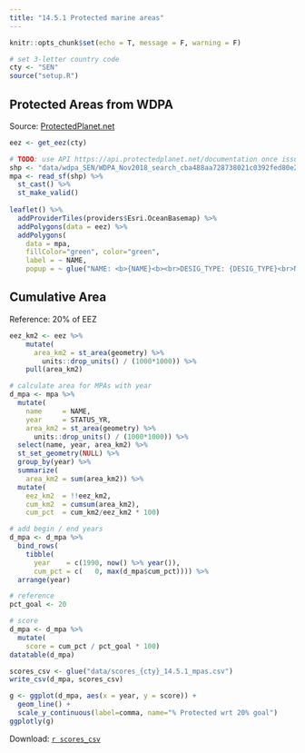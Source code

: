```yaml
---
title: "14.5.1 Protected marine areas"
---
```


```r
knitr::opts_chunk$set(echo = T, message = F, warning = F)
```

```r
# set 3-letter country code
cty <- "SEN"
source("setup.R")
```

## Protected Areas from WDPA

Source: [ProtectedPlanet.net](https://www.protectedplanet.net)

```r
eez <- get_eez(cty)

# TODO: use API https://api.protectedplanet.net/documentation once issued token working
shp <- "data/wdpa_SEN/WDPA_Nov2018_search_cba488aa728738021c0392fed80e2aa4b1988f2df100259ef181699dd569dade-shapefile-polygons.shp"
mpa <- read_sf(shp) %>% 
  st_cast() %>% 
  st_make_valid()
  
leaflet() %>%
  addProviderTiles(providers$Esri.OceanBasemap) %>% 
  addPolygons(data = eez) %>% 
  addPolygons(
    data = mpa, 
    fillColor="green", color="green",
    label = ~ NAME, 
    popup = ~ glue("NAME: <b>{NAME}<b><br>DESIG_TYPE: {DESIG_TYPE}<br>NO_TAKE: {NO_TAKE}<br>STATUS_YR: {STATUS_YR}"))
```

## Cumulative Area

Reference: 20% of EEZ

```r
eez_km2 <- eez %>% 
    mutate(
      area_km2 = st_area(geometry) %>% 
        units::drop_units() / (1000*1000)) %>% 
    pull(area_km2)

# calculate area for MPAs with year
d_mpa <- mpa %>% 
  mutate(
    name     = NAME,
    year     = STATUS_YR,
    area_km2 = st_area(geometry) %>% 
      units::drop_units() / (1000*1000)) %>% 
  select(name, year, area_km2) %>% 
  st_set_geometry(NULL) %>% 
  group_by(year) %>% 
  summarize(
    area_km2 = sum(area_km2)) %>% 
  mutate(
    eez_km2  = !!eez_km2,
    cum_km2  = cumsum(area_km2),
    cum_pct  = cum_km2/eez_km2 * 100)

# add begin / end years
d_mpa <- d_mpa %>% 
  bind_rows(
    tibble(
      year    = c(1990, now() %>% year()),
      cum_pct = c(   0, max(d_mpa$cum_pct)))) %>% 
  arrange(year)

# reference
pct_goal <- 20

# score
d_mpa <- d_mpa %>% 
  mutate(
    score = cum_pct / pct_goal * 100)
datatable(d_mpa)

scores_csv <- glue("data/scores_{cty}_14.5.1_mpas.csv")
write_csv(d_mpa, scores_csv)

g <- ggplot(d_mpa, aes(x = year, y = score)) +
  geom_line() +
  scale_y_continuous(label=comma, name="% Protected wrt 20% goal")
ggplotly(g)
```

Download: [`r scores_csv`](`r raw_url`/`r scores_csv`)
